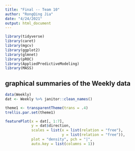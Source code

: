 ```yaml
---
title: "Final -- Team 10"
author: "RongQing Jia"
date: "4/24/2021"
output: html_document
---
```



```r
library(tidyverse)
library(caret)
library(mgcv)
library(ggplot2)
library(glmnet)
library(pROC)
library(AppliedPredictiveModeling)
library(MASS)
```


## graphical summaries of the Weekly data
```r
data(Weekly)
dat <- Weekly %>% janitor::clean_names()

theme1 <- transparentTheme(trans = .4)
trellis.par.set(theme1)

featurePlot(x = dat[, 1:7], 
            y = dat$direction,
            scales = list(x = list(relation = "free"), 
                          y = list(relation = "free")),
            plot = "density", pch = "|", 
            auto.key = list(columns = 1))
```

